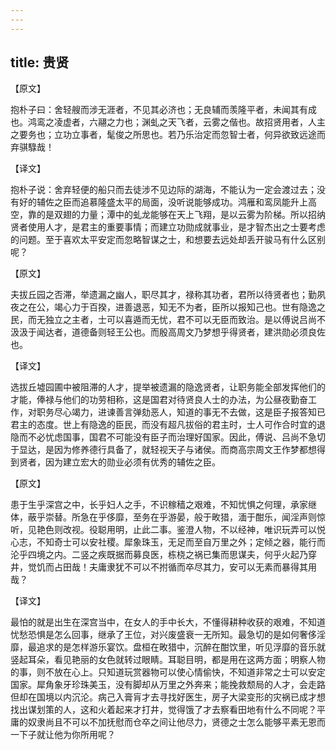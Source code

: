 ```yaml
---
---
---
```

title: 贵贤
---



【原文】

抱朴子曰：舍轻艘而涉无涯者，不见其必济也；无良辅而羡隆平者，未闻其有成也。鸿鸾之凌虚者，六翮之力也；渊虬之天飞者，云雾之偕也。故招贤用者，人主之要务也；立功立事者，髦俊之所思也。若乃乐治定而忽智士者，何异欲致远途而弃骐騄哉！

【译文】

抱朴子说：舍弃轻便的船只而去徒涉不见边际的湖海，不能认为一定会渡过去；没有好的辅佐之臣而追慕隆盛太平的局面，没听说能够成功。鸿雁和鸾凤能升上高空，靠的是双翅的力量；潭中的虬龙能够在天上飞翔，是以云雾为阶梯。所以招纳贤者使用人才，是君主的重要事情；而建立功勋成就事业，是才智杰出之士要考虑的问题。至于喜欢太平安定而忽略智谋之士，和想要去远处却丢开骏马有什么区别呢？

【原文】

夫拔丘园之否滞，举遗漏之幽人，职尽其才，禄称其功者，君所以待贤者也；勤夙夜之在公，竭心力于百揆，进善退恶，知无不为者，臣所以报知己也。世有隐逸之民，而无独立之主者，士可以喜遁而无忧，君不可以无臣而致治。是以傅说吕尚不汲汲于闻达者，道德备则轻王公也。而殷高周文乃梦想乎得贤者，建洪勋必须良佐也。

【译文】

选拔丘墟园圃中被阻滞的人才，提举被遗漏的隐逸贤者，让职务能全部发挥他们的才能，俸禄与他们的功劳相称，这是国君对待贤良人士的办法，为公昼夜勤奋工作，对职务尽心竭力，进谏善言弹劾恶人，知道的事无不去做，这是臣子报答知已君主的态度。世上有隐逸的臣民，而没有超凡拔俗的君主时，士人可作合时宜的退隐而不必忧虑国事，国君不可能没有臣子而治理好国家。因此，傅说、吕尚不急切于显达，是因为修养德行具备了，就轻视天子与诸侯。而商高宗周文王作梦都想得到贤者，因为建立宏大的勋业必须有优秀的辅佐之臣。

【原文】

患于生乎深宫之中，长乎妇人之手，不识稼穑之艰难，不知忧惧之何理，承家继体，蔽乎崇替。所急在乎侈靡，至务在乎游晏，般于畋猎，湎于酣乐，闻淫声则惊听，见艳色则改视。役聪用明，止此二事。鉴澄人物，不以经神，唯识玩弄可以悦心志，不知奇士可以安社稷。犀象珠玉，无足而至自万里之外；定倾之器，能行而沦乎四境之内。二竖之疾既据而募良医，栋桡之祸已集而思谋夫，何乎火起乃穿井，觉饥而占田哉！夫庸隶犹不可以不拊循而卒尽其力，安可以无素而暴得其用哉？

【译文】

最怕的就是出生在深宫当中，在女人的手中长大，不懂得耕种收获的艰难，不知道忧愁恐惧是怎么回事，继承了王位，对兴废盛衰一无所知。最急切的是如何奢侈淫靡，最追求的是怎样游乐宴饮。盘桓在畋猎中，沉醉在酣饮里，听见浮靡的音乐就竖起耳朵，看见艳丽的女色就转过眼睛。耳聪目明，都是用在这两方面；明察人物的事，则不放在心上。只知道玩赏器物可以使心情偷快，不知道非常之士可以安定国家。犀角象牙珍珠美玉，没有脚却从万里之外奔来；能挽救颓局的人才，会走路但却在国境以内沉沦。病己入膏肓才去寻找好医生，房子大梁变形的灾祸已成才想找出谋划策的人，这和火着起来才打井，觉得饿了才去察看田地有什么不同呢？平庸的奴隶尚且不可以不加抚慰而仓卒之间让他尽力，贤德之士怎么能够平素无恩而一下子就让他为你所用呢？